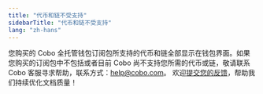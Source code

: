 ```yaml
---
title: "代币和链不受支持"
sidebarTitle: "代币和链不受支持"
lang: "zh-hans"
---
```


您购买的 Cobo 全托管钱包订阅包所支持的代币和链全部显示在钱包界面。如果您购买的订阅包中不包括或者目前 Cobo 尚不支持您所需的代币或链，敬请联系 Cobo 客服寻求帮助，联系方式：[help@cobo.com](mailto:help@cobo.com)。
<Tip>欢迎[提交您的反馈](https://forms.zohopublic.com/cobo/form/DocumentFeedbackForm/formperma/QvLOhxJv1_JMsJ-1dleZ8Itb_7rzN-LtgvsDdxosoVI?referrername=manuals)，帮助我们持续优化文档质量！</Tip>